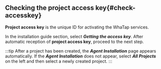 ## Checking the project access key{#check-accesskey}

**Project access key** is the unique ID for activating the WhaTap services.  

In the installation guide section, select **_Getting the access key_**. After automatic reception of **project access key**, proceed to the next step.

:::tip
After a project has been created, the **_Agent Installation_** page appears automatically. If the **_Agent Installation_** does not appear, select **_All Projects_** on the left and then select a newly created project.
:::
